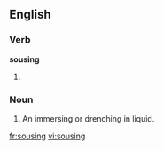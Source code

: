 
==English==

===Verb===
'''sousing'''

# {{present participle of|[[souse]]}}

===Noun===
{{en-noun}}

# An immersing or drenching in liquid.

[[fr:sousing]]
[[vi:sousing]]